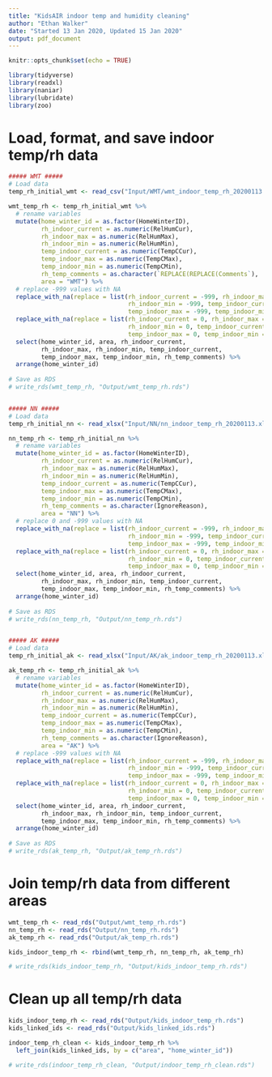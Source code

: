 ```yaml
---
title: "KidsAIR indoor temp and humidity cleaning"
author: "Ethan Walker"
date: "Started 13 Jan 2020, Updated 15 Jan 2020"
output: pdf_document
---
```


```r
knitr::opts_chunk$set(echo = TRUE)
```

```r
library(tidyverse)
library(readxl)
library(naniar)
library(lubridate)
library(zoo)
```

# Load, format, and save indoor temp/rh data
```r
##### WMT #####
# Load data
temp_rh_initial_wmt <- read_csv("Input/WMT/wmt_indoor_temp_rh_20200113.csv")

wmt_temp_rh <- temp_rh_initial_wmt %>% 
  # rename variables
  mutate(home_winter_id = as.factor(HomeWinterID),
         rh_indoor_current = as.numeric(RelHumCur),
         rh_indoor_max = as.numeric(RelHumMax),
         rh_indoor_min = as.numeric(RelHumMin),
         temp_indoor_current = as.numeric(TempCCur),
         temp_indoor_max = as.numeric(TempCMax),
         temp_indoor_min = as.numeric(TempCMin),
         rh_temp_comments = as.character(`REPLACE(REPLACE(Comments`),
         area = "WMT") %>% 
  # replace -999 values with NA
  replace_with_na(replace = list(rh_indoor_current = -999, rh_indoor_max = -999,
                                 rh_indoor_min = -999, temp_indoor_current = -999,
                                 temp_indoor_max = -999, temp_indoor_min = -999)) %>% 
  replace_with_na(replace = list(rh_indoor_current = 0, rh_indoor_max = 0,
                                 rh_indoor_min = 0, temp_indoor_current = 0,
                                 temp_indoor_max = 0, temp_indoor_min = 0)) %>% 
  select(home_winter_id, area, rh_indoor_current, 
         rh_indoor_max, rh_indoor_min, temp_indoor_current, 
         temp_indoor_max, temp_indoor_min, rh_temp_comments) %>% 
  arrange(home_winter_id)
  
# Save as RDS 
# write_rds(wmt_temp_rh, "Output/wmt_temp_rh.rds")


##### NN #####
# Load data
temp_rh_initial_nn <- read_xlsx("Input/NN/nn_indoor_temp_rh_20200113.xlsx")

nn_temp_rh <- temp_rh_initial_nn %>% 
  # rename variables
  mutate(home_winter_id = as.factor(HomeWinterID),
         rh_indoor_current = as.numeric(RelHumCur),
         rh_indoor_max = as.numeric(RelHumMax),
         rh_indoor_min = as.numeric(RelHumMin),
         temp_indoor_current = as.numeric(TempCCur),
         temp_indoor_max = as.numeric(TempCMax),
         temp_indoor_min = as.numeric(TempCMin),
         rh_temp_comments = as.character(IgnoreReason),
         area = "NN") %>% 
  # replace 0 and -999 values with NA
  replace_with_na(replace = list(rh_indoor_current = -999, rh_indoor_max = -999,
                                 rh_indoor_min = -999, temp_indoor_current = -999,
                                 temp_indoor_max = -999, temp_indoor_min = -999)) %>% 
  replace_with_na(replace = list(rh_indoor_current = 0, rh_indoor_max = 0,
                                 rh_indoor_min = 0, temp_indoor_current = 0,
                                 temp_indoor_max = 0, temp_indoor_min = 0)) %>% 
  select(home_winter_id, area, rh_indoor_current, 
         rh_indoor_max, rh_indoor_min, temp_indoor_current, 
         temp_indoor_max, temp_indoor_min, rh_temp_comments) %>% 
  arrange(home_winter_id)
  
# Save as RDS 
# write_rds(nn_temp_rh, "Output/nn_temp_rh.rds")


##### AK #####
# Load data
temp_rh_initial_ak <- read_xlsx("Input/AK/ak_indoor_temp_rh_20200113.xlsx")

ak_temp_rh <- temp_rh_initial_ak %>% 
  # rename variables
  mutate(home_winter_id = as.factor(HomeWinterID),
         rh_indoor_current = as.numeric(RelHumCur),
         rh_indoor_max = as.numeric(RelHumMax),
         rh_indoor_min = as.numeric(RelHumMin),
         temp_indoor_current = as.numeric(TempCCur),
         temp_indoor_max = as.numeric(TempCMax),
         temp_indoor_min = as.numeric(TempCMin),
         rh_temp_comments = as.character(IgnoreReason),
         area = "AK") %>% 
  # replace -999 values with NA
  replace_with_na(replace = list(rh_indoor_current = -999, rh_indoor_max = -999,
                                 rh_indoor_min = -999, temp_indoor_current = -999,
                                 temp_indoor_max = -999, temp_indoor_min = -999)) %>% 
  replace_with_na(replace = list(rh_indoor_current = 0, rh_indoor_max = 0,
                                 rh_indoor_min = 0, temp_indoor_current = 0,
                                 temp_indoor_max = 0, temp_indoor_min = 0)) %>% 
  select(home_winter_id, area, rh_indoor_current, 
         rh_indoor_max, rh_indoor_min, temp_indoor_current, 
         temp_indoor_max, temp_indoor_min, rh_temp_comments) %>% 
  arrange(home_winter_id)
  
# Save as RDS 
# write_rds(ak_temp_rh, "Output/ak_temp_rh.rds")
```

# Join temp/rh data from different areas
```r
wmt_temp_rh <- read_rds("Output/wmt_temp_rh.rds")
nn_temp_rh <- read_rds("Output/nn_temp_rh.rds")
ak_temp_rh <- read_rds("Output/ak_temp_rh.rds")

kids_indoor_temp_rh <- rbind(wmt_temp_rh, nn_temp_rh, ak_temp_rh)

# write_rds(kids_indoor_temp_rh, "Output/kids_indoor_temp_rh.rds")
```

# Clean up all temp/rh data
```r
kids_indoor_temp_rh <- read_rds("Output/kids_indoor_temp_rh.rds")
kids_linked_ids <- read_rds("Output/kids_linked_ids.rds")

indoor_temp_rh_clean <- kids_indoor_temp_rh %>% 
  left_join(kids_linked_ids, by = c("area", "home_winter_id"))

# write_rds(indoor_temp_rh_clean, "Output/indoor_temp_rh_clean.rds")
```

